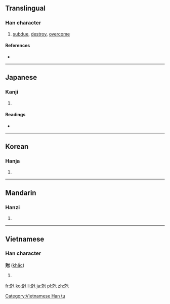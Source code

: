 {{also|剋}}
==Translingual==

===Han character===
{{Han char|rn=41|rad=寸|as=07|sn=10|four=|canj=十山木戈 (JUDI)}}

# [[subdue]], [[destroy]], [[overcome]]

====References====
* {{Han ref|kx=0294.140|dkj=07435|dj=0583.010|hdz=10506.060|uh=5C05|ud=23557}}

----

==Japanese==

===Kanji===
{{ja-kanji|grade=|rs=寸07}}

# {{defn|lang=ja|sort=寸07}}

====Readings====
* {{ja-readings|on=[[こく]] (koku)|kun=[[かつ]] (katsu)}}

----

==Korean==

===Hanja===
{{ko-hanja|hangeul=극|rv=geuk|mr=kŭk}}

# {{defn|lang=ko|sort=寸07}}

----

==Mandarin==

===Hanzi===
{{cmn-hanzi|pin=[[kè]] ([[ke4]]), [[jiàng]] ([[jiang4]]), [[qiāng]] ([[qiang1]])|wg=k'o<sup>4</sup>, chiang<sup>4</sup>, ch'iang<sup>1</sup>}}

# {{defn|lang=cmn|sort=寸07}}

----

==Vietnamese==

===Han character===
'''尅''' ([[khắc]])

# {{defn|lang=vi}}

[[Category:Vietnamese Han tu]]

[[fr:尅]]
[[ko:尅]]
[[li:尅]]
[[ja:尅]]
[[pl:尅]]
[[zh:尅]]